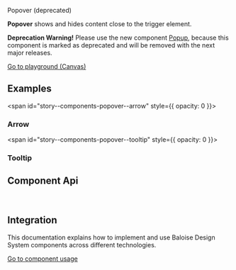
<bal-doc-banner id="story--components-popover--basic" color="yellow">Popover (deprecated)</bal-doc-banner>

<bal-doc-lead>
  <b>Popover</b> shows and hides content close to the trigger element.
</bal-doc-lead>

<p class="has-background-yellow-2 p-normal has-radius-normal">
  <b>Deprecation Warning!</b> Please use the new component <a href="?path=/docs/components-popup--basic">Popup</a>, because this
  component is marked as deprecated and will be removed with the next major releases.
</p>

<Canvas withSource="open" className="has-visible-overflow">
  <Story id="components-popover--basic" />
</Canvas>

<bal-doc-app>
  <bal-button-group class="mb-large" position="center">
    <a class="button is-primary" href="?path=/story/components-popover--basic">
      Go to playground (Canvas)
    </a>
    <bal-doc-code-sandbox framework="angular" template={Basic.parameters.docs.source.code}></bal-doc-code-sandbox>
    <bal-doc-code-sandbox
      framework="html"
      template={Basic.parameters.docs.source.code}
    ></bal-doc-code-sandbox>
  </bal-button-group>
</bal-doc-app>

## Examples

<span id="story--components-popover--arrow" style={{ opacity: 0 }}></span>

### Arrow

<Canvas withSource="closed" className="has-visible-overflow">
  <Story id="components-popover--arrow" />
</Canvas>

<span id="story--components-popover--tooltip" style={{ opacity: 0 }}></span>

### Tooltip

<Canvas withSource="closed" className="has-visible-overflow">
  <Story id="components-popover--tooltip" />
</Canvas>

## Component Api

<Description markdown={readme} />
<Description markdown={menu} />

<br />

## Integration

This documentation explains how to implement and use Baloise Design System components across different technologies.

<a class="button is-primary" href="?path=/docs/development-components--page">
  Go to component usage
</a>


<Description markdown={theming} />


<Description markdown={testing} />

<bal-doc-github link="/components/bal-popover/stories/bal-popover.docs.mdx"></bal-doc-github>
